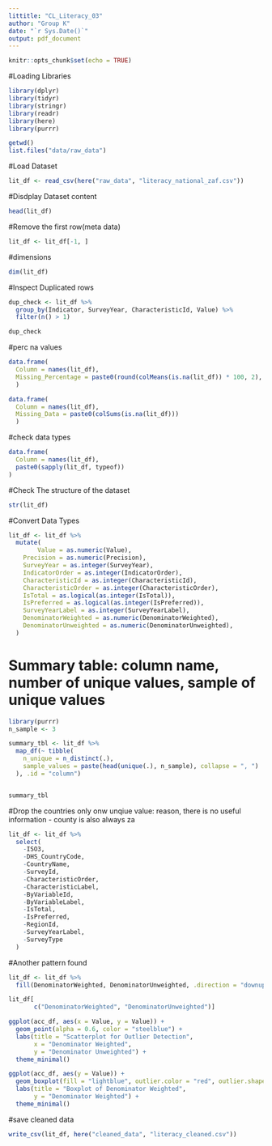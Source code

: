 ```yaml
---
littitle: "CL_Literacy_03"
author: "Group K"
date: "`r Sys.Date()`"
output: pdf_document
---
```


```r
knitr::opts_chunk$set(echo = TRUE)
```

#Loading Libraries
```r
library(dplyr)
library(tidyr)
library(stringr)
library(readr)
library(here)
library(purrr)

getwd()
list.files("data/raw_data")
```
#Load Dataset 
```r
lit_df <- read_csv(here("raw_data", "literacy_national_zaf.csv"))
```

#Disdplay Dataset content
```r
head(lit_df)
```

#Remove the first row(meta data)
```r
lit_df <- lit_df[-1, ]
```
#dimensions 
```r
dim(lit_df)
```

#Inspect Duplicated rows
```r
dup_check <- lit_df %>%
  group_by(Indicator, SurveyYear, CharacteristicId, Value) %>%
  filter(n() > 1)

dup_check

```

#perc na values
```r

data.frame(
  Column = names(lit_df),
  Missing_Percentage = paste0(round(colMeans(is.na(lit_df)) * 100, 2), "%")
  )

```

```r
data.frame(
  Column = names(lit_df),
  Missing_Data = paste0(colSums(is.na(lit_df)))
  )
```

#check data types
```r
data.frame(
  Column = names(lit_df),
  paste0(sapply(lit_df, typeof))
)

```
#Check The structure of the dataset 
```r
str(lit_df)

```

#Convert Data Types
```r
lit_df <- lit_df %>%
  mutate(
        Value = as.numeric(Value),
    Precision = as.numeric(Precision),
    SurveyYear = as.integer(SurveyYear),
    IndicatorOrder = as.integer(IndicatorOrder),
    CharacteristicId = as.integer(CharacteristicId),
    CharacteristicOrder = as.integer(CharacteristicOrder),
    IsTotal = as.logical(as.integer(IsTotal)),
    IsPreferred = as.logical(as.integer(IsPreferred)),
    SurveyYearLabel = as.integer(SurveyYearLabel),
    DenominatorWeighted = as.numeric(DenominatorWeighted),
    DenominatorUnweighted = as.numeric(DenominatorUnweighted),
  )
```
# Summary table: column name, number of unique values, sample of unique values
```r
library(purrr)
n_sample <- 3

summary_tbl <- lit_df %>%
  map_df(~ tibble(
    n_unique = n_distinct(.),
    sample_values = paste(head(unique(.), n_sample), collapse = ", ")
  ), .id = "column")


summary_tbl
```


#Drop the countries only onw unqiue value: reason, there is no useful information - county is also always za
```r
lit_df <- lit_df %>%
  select(
    -ISO3, 
    -DHS_CountryCode, 
    -CountryName, 
    -SurveyId,
    -CharacteristicOrder,
    -CharacteristicLabel,
    -ByVariableId, 
    -ByVariableLabel, 
    -IsTotal,
    -IsPreferred, 
    -RegionId, 
    -SurveyYearLabel, 
    -SurveyType
  )
```
#Another pattern found
```r


lit_df <- lit_df %>%
  fill(DenominatorWeighted, DenominatorUnweighted, .direction = "downup")

lit_df[
       c("DenominatorWeighted", "DenominatorUnweighted")]

```

```r
ggplot(acc_df, aes(x = Value, y = Value)) +
  geom_point(alpha = 0.6, color = "steelblue") +
  labs(title = "Scatterplot for Outlier Detection",
       x = "Denominator Weighted",
       y = "Denominator Unweighted") +
  theme_minimal()

ggplot(acc_df, aes(y = Value)) +
  geom_boxplot(fill = "lightblue", outlier.color = "red", outlier.shape = 16) +
  labs(title = "Boxplot of Denominator Weighted",
       y = "Denominator Weighted") +
  theme_minimal()

```

#save cleaned data
```r
write_csv(lit_df, here("cleaned_data", "literacy_cleaned.csv"))
```